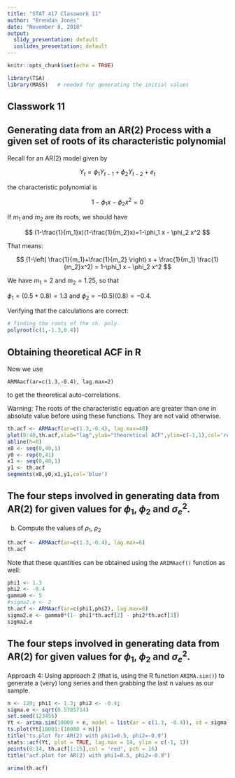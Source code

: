 ---
title: "STAT 417 Classwork 11"
author: "Brendan Jones"
date: "November 8, 2018"
output:
  slidy_presentation: default
  ioslides_presentation: default
---

```{r setup, include=FALSE}
knitr::opts_chunk$set(echo = TRUE)
```

```{r}
library(TSA)
library(MASS)   # needed for generating the initial values 
```

## Classwork 11 

## Generating data from an AR(2) Process with a given set of roots of its characteristic polynomial

Recall for an AR(2) model given by


$$
Y_t = \phi_1 Y_{t-1} + \phi_2 Y_{t-2}+ e_t
$$

the characteristic polynomial is

$$ 
1-\phi_1 x - \phi_2 x^2 = 0
$$

If $m_1$ and $m_2$ are its roots, we should have 

$$
(1-\frac{1}{m_1}x)(1-\frac{1}{m_2}x)=1-\phi_1 x - \phi_2 x^2
$$

That means:

$$
(1-\left( \frac{1}{m_1}+\frac{1}{m_2} \right) x + \frac{1}{m_1} \frac{1}{m_2}x^2) = 1-\phi_1 x - \phi_2 x^2
$$

We have 
$m_1=2$ and $m_2=1.25$, so that 

$\phi_1=(0.5+0.8)=1.3$ and $\phi_2=-(0.5)(0.8)=-0.4$.

Verifying that the calculations are correct:


```{r}
# finding the roots of the ch. poly. 
polyroot(c(1,-1.3,0.4))
```

## Obtaining theoretical ACF in R

Now we use 

$\texttt{ARMAacf(ar=c(1.3,-0.4), lag.max=2)}$ 

to get the theoretical auto-correlations. 

Warning: 
The roots of the characteristic equation are greater than one in absolute value before using these functions. They are not valid otherwise. 

```{r}
th.acf <- ARMAacf(ar=c(1.3,-0.4), lag.max=40)
plot(0:40,th.acf,xlab="lag",ylab="theoretical ACF",ylim=c(-1,1),col='red')
abline(h=0)
x0 <- seq(0,40,1)
y0 <- rep(0,41)
x1 <- seq(0,40,1)
y1 <- th.acf
segments(x0,y0,x1,y1,col='blue')
```


## The four steps involved in generating data from AR(2) for given values for $\phi_1$, $\phi_2$ and $\sigma^2_e$. 


(b)  Compute the values of $\rho_1$, $\rho_2$
```{r}
th.acf <- ARMAacf(ar=c(1.3,-0.4), lag.max=6)
th.acf
```


Note that these quantities can be obtained using the $\texttt{ARIMAacf()}$ function as well:

```{r}
phi1 <- 1.3
phi2 <- -0.4
gamma0 <- 5
#sigma2.e <- 2
th.acf <- ARMAacf(ar=c(phi1,phi2), lag.max=6)
sigma2.e <- gamma0*(1- phi1*th.acf[2] - phi2*th.acf[3])
sigma2.e
```


## The four steps involved in generating data from AR(2) for given values for $\phi_1$, $\phi_2$ and $\sigma^2_e$. 



Approach 4: Using approach 2 (that is, using the R function $\texttt{ARIMA.sim()}$) to generate a (very) long series and then grabbing the last n values as our sample. 


```{r}
n <- 120; phi1 <- 1.3; phi2 <- -0.4; 
sigma.e <- sqrt(0.5785714)
set.seed(123456)
Yt <- arima.sim(10000 + n, model = list(ar = c(1.3, -0.4)), sd = sigma.e)
ts.plot(Yt[10001:(10000 + n)])
title("ts.plot for AR(2) with phi1=0.5, phi2=-0.9")
stats::acf(Yt, plot = TRUE, lag.max = 14, ylim = c(-1, 1))
points(0:14, th.acf[1:15],col = 'red', pch = 16)
title("acf.plot for AR(2) with phi1=0.5, phi2=-0.9")

arima(th.acf)
```

